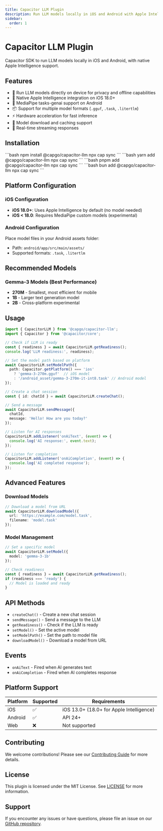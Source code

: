 ```yaml
---
title: Capacitor LLM Plugin
description: Run LLM models locally in iOS and Android with Apple Intelligence support
sidebar:
  order: 1
---
```



# Capacitor LLM Plugin

Capacitor SDK to run LLM models locally in iOS and Android, with native Apple Intelligence support.

## Features

- 🤖 Run LLM models directly on device for privacy and offline capabilities
- 🍎 Native Apple Intelligence integration on iOS 18.0+
- 🤖 MediaPipe tasks-genai support on Android
- 📦 Support for multiple model formats (`.gguf`, `.task`, `.litertlm`)
- ⚡ Hardware acceleration for fast inference
- 💾 Model download and caching support
- 🔄 Real-time streaming responses

## Installation

<Tabs>
  <TabItem label="npm">
    ```bash
    npm install @capgo/capacitor-llm
    npx cap sync
    ```
  </TabItem>
  <TabItem label="yarn">
    ```bash
    yarn add @capgo/capacitor-llm
    npx cap sync
    ```
  </TabItem>
  <TabItem label="pnpm">
    ```bash
    pnpm add @capgo/capacitor-llm
    npx cap sync
    ```
  </TabItem>
  <TabItem label="bun">
    ```bash
    bun add @capgo/capacitor-llm
    npx cap sync
    ```
  </TabItem>
</Tabs>

## Platform Configuration

### iOS Configuration

- **iOS 18.0+**: Uses Apple Intelligence by default (no model needed)
- **iOS < 18.0**: Requires MediaPipe custom models (experimental)

### Android Configuration

Place model files in your Android assets folder:
- Path: `android/app/src/main/assets/`
- Supported formats: `.task`, `.litertlm`

## Recommended Models

### Gemma-3 Models (Best Performance)
- **270M** - Smallest, most efficient for mobile
- **1B** - Larger text generation model
- **2B** - Cross-platform experimental

## Usage

```typescript
import { CapacitorLLM } from '@capgo/capacitor-llm';
import { Capacitor } from '@capacitor/core';

// Check if LLM is ready
const { readiness } = await CapacitorLLM.getReadiness();
console.log('LLM readiness:', readiness);

// Set the model path based on platform
await CapacitorLLM.setModelPath({
  path: Capacitor.getPlatform() === 'ios'
    ? 'gemma-3-270m.gguf'  // iOS model
    : '/android_asset/gemma-3-270m-it-int8.task' // Android model
});

// Create a chat session
const { id: chatId } = await CapacitorLLM.createChat();

// Send a message
await CapacitorLLM.sendMessage({
  chatId,
  message: 'Hello! How are you today?'
});

// Listen for AI responses
CapacitorLLM.addListener('onAiText', (event) => {
  console.log('AI response:', event.text);
});

// Listen for completion
CapacitorLLM.addListener('onAiCompletion', (event) => {
  console.log('AI completed response');
});
```

## Advanced Features

### Download Models

```typescript
// Download a model from URL
await CapacitorLLM.downloadModel({
  url: 'https://example.com/model.task',
  filename: 'model.task'
});
```

### Model Management

```typescript
// Set a specific model
await CapacitorLLM.setModel({
  model: 'gemma-3-1b'
});

// Check readiness
const { readiness } = await CapacitorLLM.getReadiness();
if (readiness === 'ready') {
  // Model is loaded and ready
}
```

## API Methods

- `createChat()` - Create a new chat session
- `sendMessage()` - Send a message to the LLM
- `getReadiness()` - Check if the LLM is ready
- `setModel()` - Set the active model
- `setModelPath()` - Set the path to model file
- `downloadModel()` - Download a model from URL

## Events

- `onAiText` - Fired when AI generates text
- `onAiCompletion` - Fired when AI completes response

## Platform Support

| Platform | Supported | Requirements |
|----------|-----------|--------------|
| iOS      | ✅        | iOS 13.0+ (18.0+ for Apple Intelligence) |
| Android  | ✅        | API 24+ |
| Web      | ❌        | Not supported |

## Contributing

We welcome contributions! Please see our [Contributing Guide](https://github.com/Cap-go/capacitor-llm/blob/main/CONTRIBUTING.md) for more details.

## License

This plugin is licensed under the MIT License. See [LICENSE](https://github.com/Cap-go/capacitor-llm/blob/main/LICENSE) for more information.

## Support

If you encounter any issues or have questions, please file an issue on our [GitHub repository](https://github.com/Cap-go/capacitor-llm/issues).